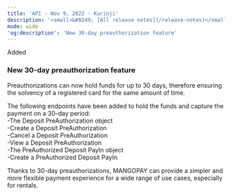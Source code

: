 ```yaml
---
title: 'API - Nov 9, 2022 - Kurinji'  
description: '<small>&#8249; [All release notes](/release-notes)</small>'  
mode: wide  
'og:description': 'New 30-day preauthorization feature'  
---
```

  
  <div class="pill pill-green">Added</div> 
  
### New 30-day preauthorization feature  

Preauthorizations can now hold funds for up to 30 days, therefore ensuring the solvency of a registered card for the same amount of time.  

The following endpoints have been added to hold the funds and capture the payment on a 30-day period:  
-The Deposit PreAuthorization object  
-Create a Deposit PreAuthorization  
-Cancel a Deposit PreAuthorization  
-View a Deposit PreAuthorization  
-The PreAuthorized Deposit PayIn object  
-Create a PreAuthorized Deposit PayIn  

Thanks to 30-day preauthorizations, MANGOPAY can provide a simpler and more flexible payment experience for a wide range of use cases, especially for rentals.